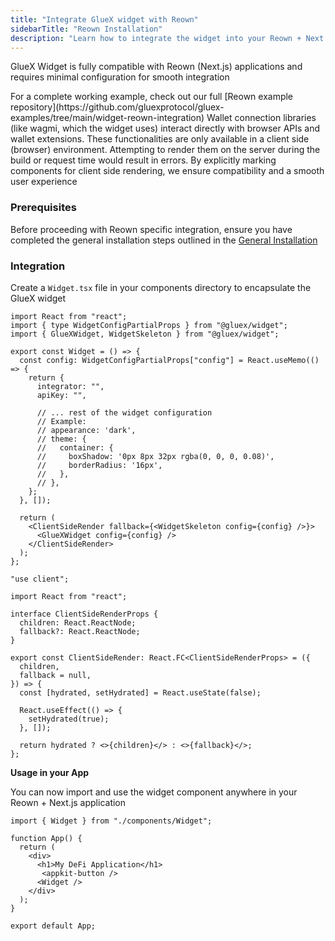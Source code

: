 ```yaml
---
title: "Integrate GlueX widget with Reown"
sidebarTitle: "Reown Installation"
description: "Learn how to integrate the widget into your Reown + Next.js application enabling users to perform swaps, bridge assets, lend, stake, zap and swidge directly within the application"
---
```



GlueX Widget is fully compatible with Reown (Next.js) applications and requires minimal configuration for smooth integration

<Info>
  For a complete working example, check out our full [Reown example
  repository](https://github.com/gluexprotocol/gluex-examples/tree/main/widget-reown-integration)
</Info>

<Accordion title="Why client side rendering?">
  Wallet connection libraries (like wagmi, which the widget uses) interact
  directly with browser APIs and wallet extensions. These functionalities are
  only available in a client side (browser) environment. Attempting to render
  them on the server during the build or request time would result in errors. By
  explicitly marking components for client side rendering, we ensure
  compatibility and a smooth user experience
</Accordion>

### Prerequisites

Before proceeding with Reown specific integration, ensure you have completed the general installation steps outlined in the [General Installation](/build-with-gluex/widget/integration/installing-the-widget)

### Integration

Create a `Widget.tsx` file in your components directory to encapsulate the GlueX widget

<CodeGroup>

```tsx Widget.tsx
import React from "react";
import { type WidgetConfigPartialProps } from "@gluex/widget";
import { GlueXWidget, WidgetSkeleton } from "@gluex/widget";

export const Widget = () => {
  const config: WidgetConfigPartialProps["config"] = React.useMemo(() => {
    return {
      integrator: "",
      apiKey: "",

      // ... rest of the widget configuration
      // Example:
      // appearance: 'dark',
      // theme: {
      //   container: {
      //     boxShadow: '0px 8px 32px rgba(0, 0, 0, 0.08)',
      //     borderRadius: '16px',
      //   },
      // },
    };
  }, []);

  return (
    <ClientSideRender fallback={<WidgetSkeleton config={config} />}>
      <GlueXWidget config={config} />
    </ClientSideRender>
  );
};
```

```tsx ClientSideRender.tsx
"use client";

import React from "react";

interface ClientSideRenderProps {
  children: React.ReactNode;
  fallback?: React.ReactNode;
}

export const ClientSideRender: React.FC<ClientSideRenderProps> = ({
  children,
  fallback = null,
}) => {
  const [hydrated, setHydrated] = React.useState(false);

  React.useEffect(() => {
    setHydrated(true);
  }, []);

  return hydrated ? <>{children}</> : <>{fallback}</>;
};
```

</CodeGroup>

**Usage in your App**

You can now import and use the widget component anywhere in your Reown + Next.js application

```tsx App.tsx
import { Widget } from "./components/Widget";

function App() {
  return (
    <div>
      <h1>My DeFi Application</h1>
       <appkit-button />
      <Widget />
    </div>
  );
}

export default App;
```

<ConfigurationAndCustomization />

